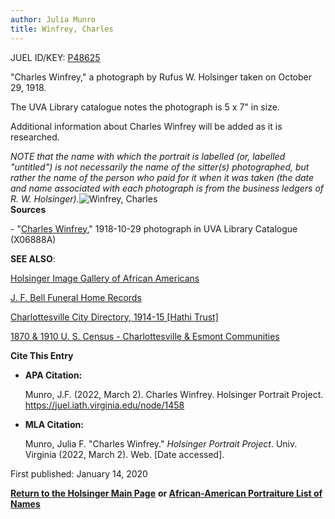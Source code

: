 ```yaml
---
author: Julia Munro
title: Winfrey, Charles
---
```

JUEL ID/KEY: [P48625](http://juel.iath.virginia.edu/public_person?person=48625 "P48625")

"Charles Winfrey," a photograph by Rufus W. Holsinger taken on October 29, 1918.

The UVA Library catalogue notes the photograph is 5 x 7" in size.  
  
Additional information about Charles Winfrey will be added as it is researched. 

_NOTE that the name with which the portrait is labelled (or, labelled "untitled") is not necessarily the name of the sitter(s) photographed, but rather the name of the person who paid for it when it was taken (the date and name associated with each photograph is from the business ledgers of R. W. Holsinger)._![Winfrey, Charles](https://iiif.lib.virginia.edu/iiif/uva-lib:1049941/full/778,561/0/default.jpg "Winfrey, Charles")  
**Sources**

\- "[Charles Winfrey](https://search.lib.virginia.edu/sources/images/items/uva-lib:1049941 "Winfrey, Charles")," 1918-10-29 photograph in UVA Library Catalogue (X06888A) 

**SEE ALSO**:

[Holsinger Image Gallery of African Americans](http://rwholsingerphotos.org/images.php "Holsinger Image Gallery of African Americans")

[J. F. Bell Funeral Home Records](http://www2.vcdh.virginia.edu/afam/raceandplace/perl_scripts/funeral_search.html "J. F. Bell Funeral Home Database")

[Charlottesville City Directory, 1914-15 \[Hathi Trust\]](https://catalog.hathitrust.org/Record/101954103 "Charlottesville City Directory, 1914-15") 

[1870 & 1910 U. S. Census - Charlottesville & Esmont Communities](http://www2.vcdh.virginia.edu/afam/raceandplace/census/search_both.html "1870 & 1910 U. S. Census: Charlottesville and Esmont Communities")

**Cite This Entry**

*   **APA Citation:**
    
    Munro, J.F. (2022, March 2). Charles Winfrey. Holsinger Portrait Project. https://juel.iath.virginia.edu/node/1458
    
*   **MLA Citation:**
    
    Munro, Julia F. "Charles Winfrey." _Holsinger Portrait Project_. Univ. Virginia (2022, March 2). Web. \[Date accessed\].
    

First published: January 14, 2020

[**Return to the Holsinger Main Page**](http://juel.iath.virginia.edu/node/980) **or [African-American Portraiture List of Names](http://juel.iath.virginia.edu/node/996)**